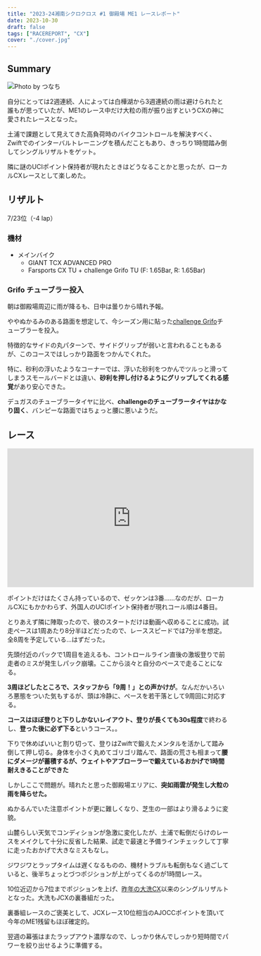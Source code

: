 ```yaml
---
title: "2023-24湘南シクロクロス #1 御殿場 ME1 レースレポート"
date: 2023-10-30
draft: false
tags: ["RACEREPORT", "CX"]
cover: "./cover.jpg"
---
```


## Summary

![Photo by つなち](./cover.jpg)

自分にとっては2週連続、人によっては白樺湖から3週連続の雨は避けられたと誰もが思っていたが、ME1のレース中だけ大粒の雨が振り出すというCXの神に愛されたレースとなった。

土浦で課題として見えてきた高負荷時のバイクコントロールを解決すべく、Zwiftでのインターバルトレーニングを積んだこともあり、きっちり1時間踏み倒してシングルリザルトをゲット。

隣に謎のUCIポイント保持者が現れたときはどうなることかと思ったが、ローカルCXレースとして楽しめた。

## リザルト

7/23位（-4 lap）

### 機材

- メインバイク
  - GIANT TCX ADVANCED PRO
  - Farsports CX TU + challenge Grifo TU (F: 1.65Bar, R: 1.65Bar)

### Grifo チューブラー投入

朝は御殿場周辺に雨が降るも、日中は曇りから晴れ予報。

ややぬかるみのある路面を想定して、今シーズン用に貼った[challenge Grifo](https://shopping.yahoo.co.jp/search/challenge+grifo/2514/)チューブラーを投入。

<LinkBox url="https://shopping.yahoo.co.jp/search/challenge+grifo/2514/" linkurl="https://ck.jp.ap.valuecommerce.com/servlet/referral?sid=3171302&pid=887657037&vc_url=https%3A%2F%2Fshopping.yahoo.co.jp%2Fsearch%2Fchallenge%2Bgrifo%2F2514%2F" />

特徴的なサイドの丸パターンで、サイドグリップが弱いと言われることもあるが、このコースではしっかり路面をつかんでくれた。

特に、砂利の浮いたようなコーナーでは、浮いた砂利をつかんでツルっと滑ってしまうスモールバードとは違い、**砂利を押し付けるようにグリップしてくれる感覚**があり安心できた。

デュガスのチューブラータイヤに比べ、**challengeのチューブラータイヤはかなり固く**、バンピーな路面ではちょっと腰に悪いようだ。

## レース

<iframe width="560" height="315" src="https://www.youtube.com/embed/DlNWLURPwJk?si=A-WnnErolsynmjJM" title="YouTube video player" frameborder="0" allow="accelerometer; autoplay; clipboard-write; encrypted-media; gyroscope; picture-in-picture; web-share" allowfullscreen></iframe>

ポイントだけはたくさん持っているので、ゼッケンは3番……なのだが、ローカルCXにもかかわらず、外国人のUCIポイント保持者が現れコール順は4番目。

とりあえず隣に陣取ったので、彼のスタートだけは動画へ収めることに成功。試走ペースは1周あたり8分半ほどだったので、レーススピードでは7分半を想定。全8周を予定している…はずだった。

先頭付近のパックで1周目を追えるも、コントロールライン直後の激坂登りで前走者のミスが発生しパック崩壊。ここから淡々と自分のペースで走ることになる。

**3周ほどしたところで、スタッフから「9周！」との声かけが**。なんだかいろいろ悪態をついた気もするが、頭は冷静に、ペースを若干落として9周回に対応する。

**コースはほぼ登りと下りしかないレイアウト、登りが長くても30s程度**で終わるし、**登った後に必ず下る**というコース。。

下りで休めばいいと割り切って、登りはZwiftで鍛えたメンタルを活かして踏み倒して押し切る。身体を小さく丸めてゴリゴリ踏んで、路面の荒さも相まって**腰にダメージが蓄積するが、ウェイトやアブローラーで鍛えているおかげで1時間耐えきることができた**

しかしここで問題が。晴れたと思った御殿場エリアに、**突如雨雲が発生し大粒の雨を降らせた。**

ぬかるんでいた注意ポイントが更に難しくなり、芝生の一部はより滑るように変貌。

山麓らしい天気でコンディションが急激に変化したが、土浦で転倒だらけのレースをメイクして十分に反省した結果、試走で最速と予備ラインチェックして丁寧に走ったおかげで大きなミスもなし。

ジワジワとラップタイムは遅くなるものの、機材トラブルも転倒もなく過ごしていると、後半ちょっとづつポジションが上がってくるのが1時間レース。

10位近辺から7位までポジションを上げ、[昨年の大洗CX](https://blog.gensobunya.net/post/2023/01/2023_oharai/)以来のシングルリザルトとなった。大洗もJCXの裏番組だった。

<LinkBox url="https://blog.gensobunya.net/post/2023/01/2023_oharai/" />

裏番組レースのご褒美として、JCXレース10位相当のAJOCCポイントを頂いて今年のME1残留もほぼ確定的。

翌週の幕張はまたラップアウト濃厚なので、しっかり休んでしっかり短時間でパワーを絞り出せるように準備する。
